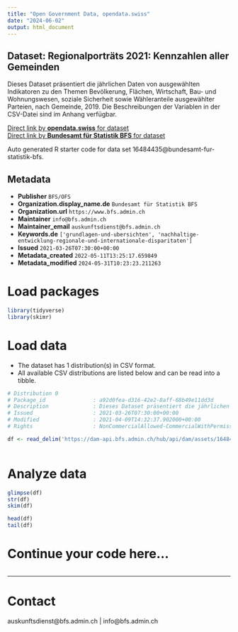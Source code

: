 ```yaml
---
title: "Open Government Data, opendata.swiss"
date: "2024-06-02"
output: html_document
---
```


## Dataset: Regionalporträts 2021: Kennzahlen aller Gemeinden

Dieses Dataset präsentiert die jährlichen Daten von ausgewählten Indikatoren zu den Themen Bevölkerung, Flächen, Wirtschaft, Bau- und Wohnungswesen, soziale Sicherheit sowie Wähleranteile ausgewählter Parteien, nach Gemeinde, 2019. Die Beschreibungen der Variablen in der CSV-Datei sind im Anhang verfügbar.

[Direct link by **opendata.swiss** for dataset](https://opendata.swiss/de/dataset/regionalportrats-2021-kennzahlen-aller-gemeinden)<br>
[Direct link by **Bundesamt für Statistik BFS** for dataset](https://www.bfs.admin.ch/asset/de/ts-x-21.03.01)

Auto generated R starter code for data set 16484435@bundesamt-fur-statistik-bfs.

## Metadata

- **Publisher** `BFS/OFS`
- **Organization.display_name.de** `Bundesamt für Statistik BFS`
- **Organization.url** `https://www.bfs.admin.ch`
- **Maintainer** `info@bfs.admin.ch`
- **Maintainer_email** `auskunftsdienst@bfs.admin.ch`
- **Keywords.de** `['grundlagen-und-ubersichten', 'nachhaltige-entwicklung-regionale-und-internationale-disparitaten']`
- **Issued** `2021-03-26T07:30:00+00:00`
- **Metadata_created** `2022-05-11T13:25:17.659849`
- **Metadata_modified** `2024-05-31T10:23:23.211263`


# Load packages

```r

library(tidyverse)
library(skimr)

```

# Load data

-   The dataset has 1 distribution(s) in CSV format.
-   All available CSV distributions are listed below and can be read into a tibble.

```r

# Distribution 0
# Package_id               : a92d0fea-d316-42e2-8aff-68b49e11dd3d
# Description              : Dieses Dataset präsentiert die jährlichen Daten von ausgewählten Indikatoren zu den Themen Bevölkerung, Flächen, Wirtschaft, Bau- und Wohnungswesen, soziale Sicherheit sowie Wähleranteile ausgewählter Parteien, nach Gemeinde, 2019. Die Beschreibungen der Variablen in der CSV-Datei sind im Anhang verfügbar.
# Issued                   : 2021-03-26T07:30:00+00:00
# Modified                 : 2021-04-09T14:32:37.902000+00:00
# Rights                   : NonCommercialAllowed-CommercialWithPermission-ReferenceRequired

df <- read_delim('https://dam-api.bfs.admin.ch/hub/api/dam/assets/16484444/master')



```

# Analyze data

```r

glimpse(df)
str(df)
skim(df)

head(df)
tail(df)

```

# Continue your code here...

```r

```

------------------------------------------------------------------------

# Contact

auskunftsdienst@bfs.admin.ch | info@bfs.admin.ch
